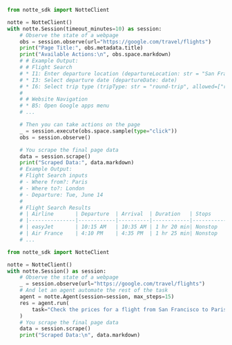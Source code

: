 <CodeGroup>

```python page_control.py
from notte_sdk import NotteClient

notte = NotteClient()
with notte.Session(timeout_minutes=10) as session:
	# Observe the state of a webpage
	obs = session.observe(url="https://google.com/travel/flights")
	print("Page Title:", obs.metadata.title)
	print("Available Actions:\n", obs.space.markdown)
	# # Example Output:
	# # Flight Search
	# * I1: Enter departure location (departureLocation: str = "San Francisco")
	# * I3: Select departure date (departureDate: date)
	# * I6: Select trip type (tripType: str = "round-trip", allowed=["round-trip", "one-way", "multi-city"])
	#
	# # Website Navigation
	# * B5: Open Google apps menu
	# ...

	# Then you can take actions on the page
	_ = session.execute(obs.space.sample(type="click"))
	obs = session.observe()

	# You scrape the final page data
	data = session.scrape()
	print("Scraped Data:", data.markdown)
	# Example Output:
	# Flight Search inputs
	# - Where from?: Paris
	# - Where to?: London
	# - Departure: Tue, June 14
	#
	# Flight Search Results
	# | Airline       | Departure  | Arrival  | Duration   | Stops     | Price |
	# |---------------|------------|----------|------------|-----------|-------|
	# | easyJet       | 10:15 AM   | 10:35 AM | 1 hr 20 min| Nonstop   | $62   |
	# | Air France    | 4:10 PM    | 4:35 PM  | 1 hr 25 min| Nonstop   | $120  |
    # ...
```

```python page_control_with_agent.py
from notte_sdk import NotteClient

notte = NotteClient()
with notte.Session() as session:
    # Observe the state of a webpage
    _ = session.observe(url="https://google.com/travel/flights")
    # And let an agent automate the rest of the task
    agent = notte.Agent(session=session, max_steps=15)
    res = agent.run(
        task="Check the prices for a flight from San Francisco to Paris on 14th of November 2025",
    )
	# You scrape the final page data
    data = session.scrape()
    print("Scraped Data:\n", data.markdown)
```

</CodeGroup>
